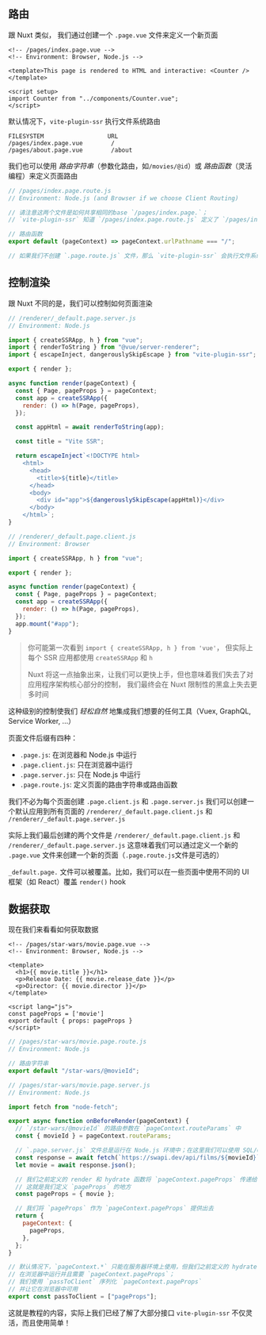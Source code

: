 
## 路由

跟 Nuxt 类似，
我们通过创建一个 `.page.vue` 文件来定义一个新页面

```vue
<!-- /pages/index.page.vue -->
<!-- Environment: Browser, Node.js -->

<template>This page is rendered to HTML and interactive: <Counter /></template>

<script setup>
import Counter from "../components/Counter.vue";
</script>
```

默认情况下，`vite-plugin-ssr` 执行文件系统路由

```
FILESYSTEM                  URL
/pages/index.page.vue        /
/pages/about.page.vue        /about
```

我们也可以使用 _路由字符串_（参数化路由，如`/movies/@id`）或 _路由函数_（灵活编程）来定义页面路由

```js
// /pages/index.page.route.js
// Environment: Node.js (and Browser if we choose Client Routing)

// 请注意这两个文件是如何共享相同的base `/pages/index.page.`；
// `vite-plugin-ssr` 知道 `/pages/index.page.route.js` 定义了 `/pages/index.page.vue` 的路由

// 路由函数
export default (pageContext) => pageContext.urlPathname === "/";

// 如果我们不创建 `.page.route.js` 文件，那么 `vite-plugin-ssr` 会执行文件系统路由
```

## 控制渲染

跟 Nuxt 不同的是，我们可以控制如何页面渲染

```js
// /renderer/_default.page.server.js
// Environment: Node.js

import { createSSRApp, h } from "vue";
import { renderToString } from "@vue/server-renderer";
import { escapeInject, dangerouslySkipEscape } from "vite-plugin-ssr";

export { render };

async function render(pageContext) {
  const { Page, pageProps } = pageContext;
  const app = createSSRApp({
    render: () => h(Page, pageProps),
  });

  const appHtml = await renderToString(app);

  const title = "Vite SSR";

  return escapeInject`<!DOCTYPE html>
    <html>
      <head>
        <title>${title}</title>
      </head>
      <body>
        <div id="app">${dangerouslySkipEscape(appHtml)}</div>
      </body>
    </html>`;
}
```

```js
// /renderer/_default.page.client.js
// Environment: Browser

import { createSSRApp, h } from "vue";

export { render };

async function render(pageContext) {
  const { Page, pageProps } = pageContext;
  const app = createSSRApp({
    render: () => h(Page, pageProps),
  });
  app.mount("#app");
}
```

> 你可能第一次看到 `import { createSSRApp, h } from 'vue'`，
> 但实际上每个 SSR 应用都使用 `createSSRApp` 和 `h`
>
> Nuxt 将这一点抽象出来，让我们可以更快上手，但也意味着我们失去了对应用程序架构核心部分的控制，
> 我们最终会在 Nuxt 限制性的黑盒上失去更多时间

这种级别的控制使我们 _轻松自然_ 地集成我们想要的任何工具（Vuex, GraphQL, Service Worker, ...）

页面文件后缀有四种：

- `.page.js`: 在浏览器和 Node.js 中运行
- `.page.client.js`: 只在浏览器中运行
- `.page.server.js`: 只在 Node.js 中运行
- `.page.route.js`: 定义页面的路由字符串或路由函数

我们不必为每个页面创建 `.page.client.js` 和 `.page.server.js`
我们可以创建一个默认应用到所有页面的 `/renderer/_default.page.client.js` 和 `/renderer/_default.page.server.js`

实际上我们最后创建的两个文件是 `/renderer/_default.page.client.js` 和 `/renderer/_default.page.server.js`
这意味着我们可以通过定义一个新的 `.page.vue` 文件来创建一个新的页面（`.page.route.js`文件是可选的）

`_default.page.` 文件可以被覆盖。比如，我们可以在一些页面中使用不同的 UI 框架（如 React）覆盖 `render()` hook

## 数据获取

现在我们来看看如何获取数据

```vue
<!-- /pages/star-wars/movie.page.vue -->
<!-- Environment: Browser, Node.js -->

<template>
  <h1>{{ movie.title }}</h1>
  <p>Release Date: {{ movie.release_date }}</p>
  <p>Director: {{ movie.director }}</p>
</template>

<script lang="js">
const pageProps = ['movie']
export default { props: pageProps }
</script>
```

```js
// /pages/star-wars/movie.page.route.js
// Environment: Node.js

// 路由字符串
export default "/star-wars/@movieId";
```

```js
// /pages/star-wars/movie.page.server.js
// Environment: Node.js

import fetch from "node-fetch";

export async function onBeforeRender(pageContext) {
  // `/star-wars/@movieId` 的路由参数在 `pageContext.routeParams` 中
  const { movieId } = pageContext.routeParams;

  // `.page.server.js` 文件总是运行在 Node.js 环境中；在这里我们可以使用 SQL/ORM 查询
  const response = await fetch(`https://swapi.dev/api/films/${movieId}`);
  let movie = await response.json();

  // 我们之前定义的 render 和 hydrate 函数将 `pageContext.pageProps` 传递给Vue根组件 `Page`
  // 这就是我们定义 `pageProps` 的地方
  const pageProps = { movie };

  // 我们将 `pageProps` 作为 `pageContext.pageProps` 提供出去
  return {
    pageContext: {
      pageProps,
    },
  };
}

// 默认情况下，`pageContext.*` 只能在服务器环境上使用，但我们之前定义的 hydrate 函数
// 在浏览器中运行并且需要 `pageContext.pageProps`；
// 我们使用 `passToClient` 序列化 `pageContext.pageProps`
// 并让它在浏览器中可用
export const passToClient = ["pageProps"];
```

这就是教程的内容，实际上我们已经了解了大部分接口
`vite-plugin-ssr` 不仅灵活，而且使用简单！

<ScaffoldCallToActionTour />
